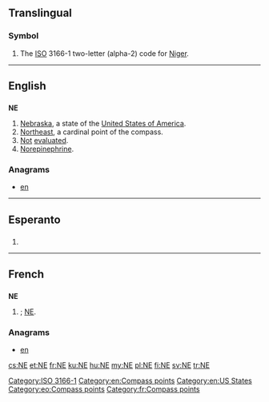 {{also|Appendix:Variations of "ne"}}
==Translingual==

===Symbol===
{{head|mul|symbol}}
# The [[ISO]] 3166-1 two-letter (alpha-2) code for [[Niger]].

[[Category:ISO 3166-1]]
----

==English==

==={{abbreviation}}===
'''NE'''

# [[Nebraska]], a state of the [[United States of America]].
# [[northeast|Northeast]], a cardinal point of the compass.
# [[not|Not]] [[evaluated]].
# [[norepinephrine|Norepinephrine]].

===Anagrams===
* [[en#English|en]] 

[[Category:en:Compass points]]
[[Category:en:US States]]

----
==Esperanto==

==={{abbreviation|eo}}===
{{head|eo|abbreviation}}
# {{abbreviation of|nordeosto||northeast|lang=eo}}

[[Category:eo:Compass points]]
----

==French==

==={{abbreviation|lang=fr}}===
'''NE'''

# {{abbreviation of|nord-est|lang=fr|nodot=1}}; [[#English|NE]].

===Anagrams===
* [[en#French|en]]

[[Category:fr:Compass points]]

[[cs:NE]]
[[et:NE]]
[[fr:NE]]
[[ku:NE]]
[[hu:NE]]
[[my:NE]]
[[pl:NE]]
[[fi:NE]]
[[sv:NE]]
[[tr:NE]]